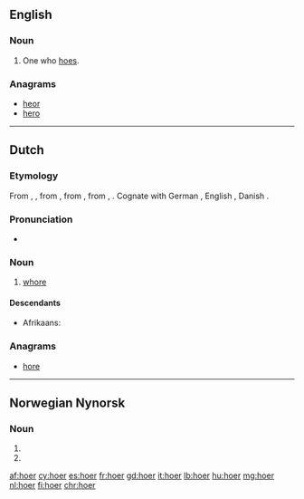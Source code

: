 {{also|hoër}}
==English==

===Noun===
{{en-noun}}

# One who [[hoe]]s.

===Anagrams===
* [[heor#English|heor]]
* [[hero#English|hero]]

----

==Dutch==

===Etymology===
From {{inh|nl|dum|hoere}}, {{m|dum|hoer}}, from {{etyl|odt|nl}} {{m|odt|*huora}}, from {{etyl|gem-pro|nl}} {{m|gem-pro|*hōrǭ}}, from {{etyl|ine-pro|nl}} {{m|ine-pro|*kāro-}}, {{m|ine-pro|*keh₂ro-||dear, loved}}. Cognate with German {{term|Hure|lang=de}}, English {{term|whore|lang=en}}, Danish {{term|hore|lang=da}}.

===Pronunciation===
* {{audio|Nl-hoer.ogg|Audio|lang=nl}}

===Noun===
{{nl-noun|f|-en|hoertje}}

# {{context|derogatory|lang=nl}} [[whore]]

====Descendants====
* Afrikaans: {{l|af|hoor}}

===Anagrams===
* [[hore#Dutch|hore]]

----

==Norwegian Nynorsk==

===Noun===
{{head|nn|noun form|g=f}}

# {{form of|indefinite plural|ho|lang=nn}}
# {{form of|indefinite plural|hoe|lang=nn}}

[[af:hoer]]
[[cy:hoer]]
[[es:hoer]]
[[fr:hoer]]
[[gd:hoer]]
[[it:hoer]]
[[lb:hoer]]
[[hu:hoer]]
[[mg:hoer]]
[[nl:hoer]]
[[fi:hoer]]
[[chr:hoer]]